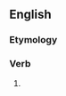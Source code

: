 ==English==

===Etymology===
{{suffix|en|preach|eth}}

===Verb===
{{head|en|verb form}}

# {{en-archaic third-person singular of|preach}}